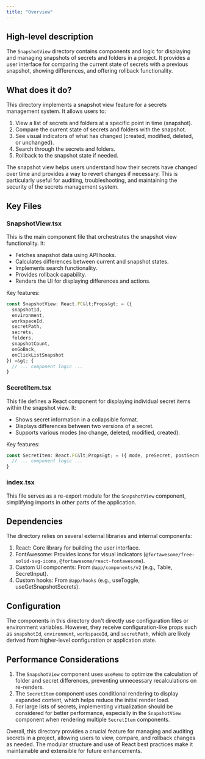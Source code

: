 ```yaml
---
title: "Overview"
---
```


## High-level description
The `SnapshotView` directory contains components and logic for displaying and managing snapshots of secrets and folders in a project. It provides a user interface for comparing the current state of secrets with a previous snapshot, showing differences, and offering rollback functionality.

## What does it do?
This directory implements a snapshot view feature for a secrets management system. It allows users to:

1. View a list of secrets and folders at a specific point in time (snapshot).
2. Compare the current state of secrets and folders with the snapshot.
3. See visual indicators of what has changed (created, modified, deleted, or unchanged).
4. Search through the secrets and folders.
5. Rollback to the snapshot state if needed.

The snapshot view helps users understand how their secrets have changed over time and provides a way to revert changes if necessary. This is particularly useful for auditing, troubleshooting, and maintaining the security of the secrets management system.

## Key Files

### SnapshotView.tsx
This is the main component file that orchestrates the snapshot view functionality. It:
- Fetches snapshot data using API hooks.
- Calculates differences between current and snapshot states.
- Implements search functionality.
- Provides rollback capability.
- Renders the UI for displaying differences and actions.

Key features:
```typescript
const SnapshotView: React.FC&lt;Props&gt; = ({
  snapshotId,
  environment,
  workspaceId,
  secretPath,
  secrets,
  folders,
  snapshotCount,
  onGoBack,
  onClickListSnapshot
}) =&gt; {
  // ... component logic ...
}
```

### SecretItem.tsx
This file defines a React component for displaying individual secret items within the snapshot view. It:
- Shows secret information in a collapsible format.
- Displays differences between two versions of a secret.
- Supports various modes (no change, deleted, modified, created).

Key features:
```typescript
const SecretItem: React.FC&lt;Props&gt; = ({ mode, preSecret, postSecret }) =&gt; {
  // ... component logic ...
}
```

### index.tsx
This file serves as a re-export module for the `SnapshotView` component, simplifying imports in other parts of the application.

## Dependencies
The directory relies on several external libraries and internal components:

1. React: Core library for building the user interface.
2. FontAwesome: Provides icons for visual indicators (`@fortawesome/free-solid-svg-icons`, `@fortawesome/react-fontawesome`).
3. Custom UI components: From `@app/components/v2` (e.g., Table, SecretInput).
4. Custom hooks: From `@app/hooks` (e.g., useToggle, useGetSnapshotSecrets).

## Configuration
The components in this directory don't directly use configuration files or environment variables. However, they receive configuration-like props such as `snapshotId`, `environment`, `workspaceId`, and `secretPath`, which are likely derived from higher-level configuration or application state.

## Performance Considerations
1. The `SnapshotView` component uses `useMemo` to optimize the calculation of folder and secret differences, preventing unnecessary recalculations on re-renders.
2. The `SecretItem` component uses conditional rendering to display expanded content, which helps reduce the initial render load.
3. For large lists of secrets, implementing virtualization should be considered for better performance, especially in the `SnapshotView` component when rendering multiple `SecretItem` components.

Overall, this directory provides a crucial feature for managing and auditing secrets in a project, allowing users to view, compare, and rollback changes as needed. The modular structure and use of React best practices make it maintainable and extensible for future enhancements.